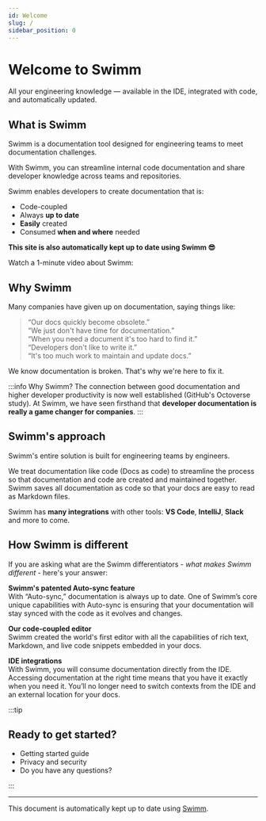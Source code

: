 ```yaml
---
id: Welcome
slug: /
sidebar_position: 0
---
```




# Welcome to Swimm

<!-- vale Google.EmDash = NO -->
All your engineering knowledge — available in the IDE, integrated with code, and automatically updated.
<!-- vale Google.EmDash = YES -->

## What is Swimm

Swimm is a documentation tool designed for engineering teams to meet documentation challenges.

With Swimm, you can streamline internal code documentation and share developer knowledge across teams and repositories.

Swimm enables developers to create documentation that is:

- Code-coupled
- Always **up to date**
- **Easily** created
- Consumed **when and where** needed

**This site is also automatically kept up to date using Swimm 😎**

Watch a 1-minute video about Swimm:<br/>

<ReactPlayer url="https://www.youtube.com/watch?v=1mQ5tOeI0nk" />

## Why Swimm

Many companies have given up on documentation, saying things like:

> “Our docs quickly become obsolete.”<br/>
> “We just don't have time for documentation.”<br/>
> “When you need a document it's too hard to find it.”<br/>
> “Developers don't like to write it.”<br/>
> “It's too much work to maintain and update docs.”

We know documentation is broken. That's why we're here to fix it.

:::info
Why Swimm? The connection between good documentation and higher developer productivity is now well established (<Link to="https://octoverse.github.com/">GitHub's Octoverse study</Link>). At Swimm, we have seen firsthand that **developer documentation is really a game changer for companies**.
:::

## Swimm's approach

Swimm's entire solution is built for engineering teams by engineers.<br/>

We treat documentation like code (Docs as code) to streamline the process so that documentation and code are created and maintained together. Swimm saves all documentation as code so that your docs are easy to read as Markdown files.<br/>

Swimm has **many integrations** with other tools: **VS Code**, **IntelliJ**, **Slack** and more to come.

## How Swimm is different

If you are asking what are the Swimm differentiators - _what makes Swimm different_ - here's your answer:

**Swimm's patented Auto-sync feature**<br/>
With “Auto-sync,” documentation is always up to date. One of Swimm’s core unique capabilities with Auto-sync is ensuring that your documentation will stay synced with the code as it evolves and changes.

**Our code-coupled editor**<br/>
Swimm created the world's first editor with all the capabilities of rich text, Markdown, and live code snippets embedded in your docs.

**IDE integrations**<br/>
With Swimm, you will consume documentation directly from the IDE. Accessing documentation at the right time means that you have it exactly when you need it. You’ll no longer need to switch contexts from the IDE and an external location for your docs.

:::tip

## Ready to get started?

- <Link to="/getting-started-guide">Getting started guide</Link>
- <Link to="/security"> Privacy and security</Link>
- <Link to="/faq">Do you have any questions? </Link>

:::

---

This document is automatically kept up to date using [Swimm](https://swimm.io).
